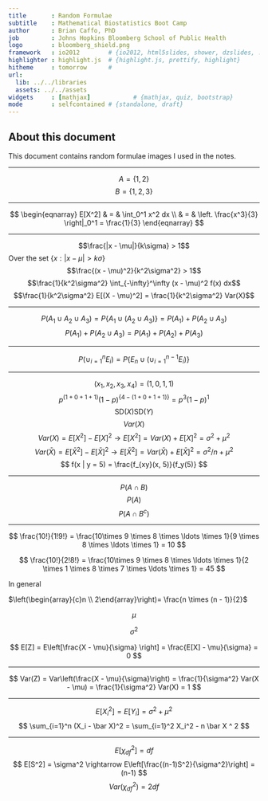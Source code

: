 ```yaml
---
title       : Random Formulae
subtitle    : Mathematical Biostatistics Boot Camp
author      : Brian Caffo, PhD
job         : Johns Hopkins Bloomberg School of Public Health
logo        : bloomberg_shield.png
framework   : io2012        # {io2012, html5slides, shower, dzslides, ...}
highlighter : highlight.js  # {highlight.js, prettify, highlight}
hitheme     : tomorrow      # 
url:
  lib: ../../libraries
  assets: ../../assets
widgets     : [mathjax]            # {mathjax, quiz, bootstrap}
mode        : selfcontained # {standalone, draft}
---
```


## About this document

This document contains random formulae images I used in the notes.

---

$$A = \{1, 2\}$$
$$B = \{1, 2, 3\}$$

---

$$
\begin{eqnarray}
E[X^2] & = & \int_0^1 x^2 dx \\
       & = & \left. \frac{x^3}{3} \right|_0^1 = \frac{1}{3}
\end{eqnarray}
$$

---

$$\frac{|x - \mu|}{k\sigma} > 1$$ 
Over the set $\{x : |x - \mu | > k\sigma\}$
$$\frac{(x - \mu)^2}{k^2\sigma^2} > 1$$
$$\frac{1}{k^2\sigma^2} \int_{-\infty}^\infty (x - \mu)^2 f(x) dx$$
$$\frac{1}{k^2\sigma^2} E[(X - \mu)^2] = \frac{1}{k^2\sigma^2} Var(X)$$

---

$$P(A_1 \cup A_2 \cup A_3) = P\{A_1 \cup (A_2 \cup A_3)\} = P(A_1) + P(A_2 \cup A_3)$$ 
$$P(A_1) + P(A_2 \cup A_3) = P(A_1) + P(A_2) + P(A_3)$$

---

$$P(\cup_{i=1}^n E_i) = P\left\{E_n \cup \left(\cup_{i=1}^{n-1} E_i \right) \right\}$$

---

$$
(x_1, x_2, x_3, x_4) = (1, 0, 1, 1)
$$
$$
p^{(1 + 0 + 1 + 1)}(1 - p)^{\{4 - (1 + 0 + 1 + 1)\}}  = p^3 (1 - p)^1
$$
$$
\mathrm{SD}(X) \mathrm{SD}(Y)
$$
$$
Var(X)
$$
$$
Var(X) = E[X^2] - E[X]^2 \rightarrow E[X^2] = Var(X) + E[X]^2 = \sigma^2 + \mu^2 
$$
$$
Var(\bar X) = E[\bar X^2] - E[\bar X]^2 \rightarrow E[\bar X^2] = Var(\bar X) + E[\bar X]^2 = \sigma^2/n + \mu^2
$$
$$
f(x | y = 5) = \frac{f_{xy}(x, 5)}{f_y(5)}
$$

---

$$
P(A\cap B)
$$
$$
P(A)
$$
$$
P(A\cap B^c)
$$

---

$$
\frac{10!}{1!9!} = \frac{10\times 9 \times 8 \times \ldots \times 1}{9 \times 8 \times \ldots \times 1} = 10
$$

$$
\frac{10!}{2!8!} = \frac{10\times 9 \times 8 \times \ldots \times 1}{2 \times 1 \times 8 \times 7 \times \ldots \times 1} = 45
$$

In general

$\left(\begin{array}{c}n \\ 2\end{array}\right)= \frac{n \times (n - 1)}{2}$

$$
\mu 
$$

$$
\sigma^2
$$

$$
E[Z] = E\left[\frac{X - \mu}{\sigma} \right] = \frac{E[X] - \mu}{\sigma}  = 0
$$

---

$$
Var(Z) = Var\left(\frac{X - \mu}{\sigma}\right) = \frac{1}{\sigma^2} Var(X - \mu) = \frac{1}{\sigma^2} Var(X) = 1
$$

---

$$
E[X_i^2] = E[Y_i] = \sigma^2 + \mu^2
$$
$$
\sum_{i=1}^n (X_i - \bar X)^2 = \sum_{i=1}^2 X_i^2 - n \bar X ^ 2 
$$

---

$$
E[\chi^2_{df}] = df
$$
$$
E[S^2] = \sigma^2
\rightarrow 
E\left[\frac{(n-1)S^2}{\sigma^2}\right] = (n-1)
$$
$$
Var(\chi^2_{df}) = 2df
$$